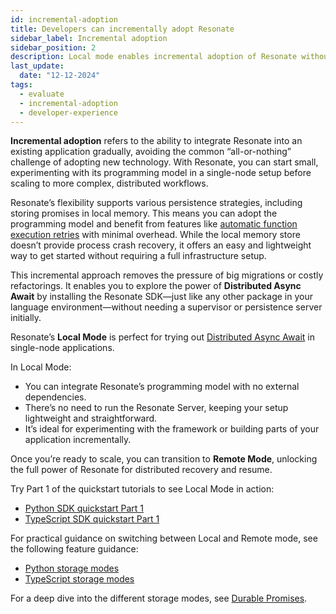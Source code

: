 ```yaml
---
id: incremental-adoption
title: Developers can incrementally adopt Resonate
sidebar_label: Incremental adoption
sidebar_position: 2
description: Local mode enables incremental adoption of Resonate without the overhead of running the Resonate Server.
last_update:
  date: "12-12-2024"
tags:
  - evaluate
  - incremental-adoption
  - developer-experience
---
```


**Incremental adoption** refers to the ability to integrate Resonate into an existing application gradually, avoiding the common “all-or-nothing” challenge of adopting new technology.
With Resonate, you can start small, experimenting with its programming model in a single-node setup before scaling to more complex, distributed workflows.

Resonate’s flexibility supports various persistence strategies, including storing promises in local memory.
This means you can adopt the programming model and benefit from features like [automatic function execution retries](/evaluate/features/execution-retries) with minimal overhead.
While the local memory store doesn’t provide process crash recovery, it offers an easy and lightweight way to get started without requiring a full infrastructure setup.

This incremental approach removes the pressure of big migrations or costly refactorings.
It enables you to explore the power of **Distributed Async Await** by installing the Resonate SDK—just like any other package in your language environment—without needing a supervisor or persistence server initially.

Resonate’s **Local Mode** is perfect for trying out [Distributed Async Await](/concepts/distributed-async-await) in single-node applications.

In Local Mode:

- You can integrate Resonate’s programming model with no external dependencies.
- There’s no need to run the Resonate Server, keeping your setup lightweight and straightforward.
- It’s ideal for experimenting with the framework or building parts of your application incrementally.

Once you’re ready to scale, you can transition to **Remote Mode**, unlocking the full power of Resonate for distributed recovery and resume.

Try Part 1 of the quickstart tutorials to see Local Mode in action:

- [Python SDK quickstart Part 1](/get-started/python-quickstart)
- [TypeScript SDK quickstart Part 1](/get-started/typescript-quickstart)

For practical guidance on switching between Local and Remote mode, see the following feature guidance:

- [Python storage modes](/develop/python#promise-storage-modes)
- [TypeScript storage modes](/develop/typescript#promise-storage-modes)

For a deep dive into the different storage modes, see [Durable Promises](/concepts/durable-promise).
